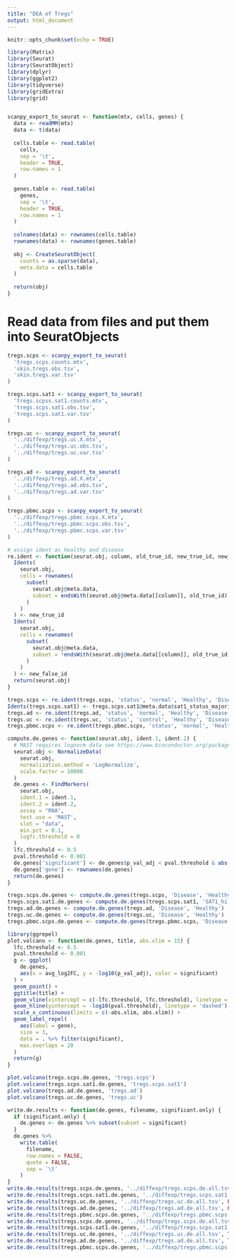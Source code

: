 ```yaml
---
title: "DEA of Tregs"
output: html_document
---
```


```r
knitr::opts_chunk$set(echo = TRUE)
```

```r
library(Matrix)
library(Seurat)
library(SeuratObject)
library(dplyr)
library(ggplot2)
library(tidyverse)
library(gridExtra)
library(grid)


scanpy_export_to_seurat <- function(mtx, cells, genes) {
  data <- readMM(mtx)
  data <- t(data)
  
  cells.table <- read.table(
    cells,
    sep = '\t',
    header = TRUE,
    row.names = 1
  )
  
  genes.table <- read.table(
    genes,
    sep = '\t',
    header = TRUE,
    row.names = 1
  )
  
  colnames(data) <- rownames(cells.table)
  rownames(data) <- rownames(genes.table)
  
  obj <- CreateSeuratObject(
    counts = as.sparse(data),
    meta.data = cells.table
  )
  
  return(obj)
}
```

# Read data from files and put them into SeuratObjects
```r
tregs.scps <- scanpy_export_to_seurat(
  'tregs.scps.counts.mtx',
  'skin.tregs.obs.tsv',
  'skin.tregs.var.tsv'
)

tregs.scps.sat1 <- scanpy_export_to_seurat(
  'tregs.scpss.sat1.counts.mtx',
  'tregs.scps.sat1.obs.tsv',
  'tregs.scps.sat1.var.tsv'
)

tregs.uc <- scanpy_export_to_seurat(
  '../diffexp/tregs.uc.X.mtx',
  '../diffexp/tregs.uc.obs.tsv',
  '../diffexp/tregs.uc.var.tsv'
)

tregs.ad <- scanpy_export_to_seurat(
  '../diffexp/tregs.ad.X.mtx',
  '../diffexp/tregs.ad.obs.tsv',
  '../diffexp/tregs.ad.var.tsv'
)

tregs.pbmc.scps <- scanpy_export_to_seurat(
  '../diffexp/tregs.pbmc.scps.X.mtx',
  '../diffexp/tregs.pbmc.scps.obs.tsv',
  '../diffexp/tregs.pbmc.scps.var.tsv'
)
```

```r
# assign ident as healthy and disease
re.ident <- function(seurat.obj, column, old_true_id, new_true_id, new_false_id) {
  Idents(
    seurat.obj,
    cells = rownames(
      subset(
        seurat.obj@meta.data, 
        subset = endsWith(seurat.obj@meta.data[[column]], old_true_id)
      )
    )
  ) <- new_true_id
  Idents(
    seurat.obj,
    cells = rownames(
      subset(
        seurat.obj@meta.data, 
        subset = !endsWith(seurat.obj@meta.data[[column]], old_true_id)
      )
    )
  ) <- new_false_id
  return(seurat.obj)
}

tregs.scps <- re.ident(tregs.scps, 'status', 'normal', 'Healthy', 'Disease')
Idents(tregs.scps.sat1) <- tregs.scps.sat1@meta.data$sat1_status_majority_vote
tregs.ad <- re.ident(tregs.ad, 'status', 'normal', 'Healthy', 'Disease')
tregs.uc <- re.ident(tregs.uc, 'status', 'control', 'Healthy', 'Disease')
tregs.pbmc.scps <- re.ident(tregs.pbmc.scps, 'status', 'normal', 'Healthy', 'Disease')
```

```r
compute.de.genes <- function(seurat.obj, ident.1, ident.2) {
  # MAST requires lognorm data see https://www.bioconductor.org/packages/release/bioc/vignettes/MAST/inst/doc/MAST-interoperability.html#21_From_scater_to_MAST
  seurat.obj <- NormalizeData(
    seurat.obj,
    normalization.method = 'LogNormalize',
    scale.factor = 10000
  )
  de.genes <- FindMarkers(
    seurat.obj,
    ident.1 = ident.1,
    ident.2 = ident.2,
    assay = "RNA",
    test.use = 'MAST',
    slot = "data",
    min.pct = 0.1,
    logfc.threshold = 0
  )
  lfc.threshold <- 0.5
  pval.threshold <- 0.001
  de.genes['significant'] <- de.genes$p_val_adj < pval.threshold & abs(de.genes$avg_log2FC) > lfc.threshold
  de.genes['gene'] <- rownames(de.genes)
  return(de.genes)
}

tregs.scps.de.genes <- compute.de.genes(tregs.scps, 'Disease', 'Healthy')
tregs.scps.sat1.de.genes <- compute.de.genes(tregs.scps.sat1, 'SAT1_hi', 'SAT1_lo')
tregs.ad.de.genes <- compute.de.genes(tregs.ad, 'Disease', 'Healthy')
tregs.uc.de.genes <- compute.de.genes(tregs.uc, 'Disease', 'Healthy')
tregs.pbmc.scps.de.genes <- compute.de.genes(tregs.pbmc.scps, 'Disease', 'Healthy')
```

```r
library(ggrepel)
plot.volcano <- function(de.genes, title, abs.xlim = 15) {
  lfc.threshold <- 0.5
  pval.threshold <- 0.001
  g <- ggplot(
    de.genes, 
    aes(x = avg_log2FC, y = -log10(p_val_adj), color = significant)
  ) + 
  geom_point() +
  ggtitle(title) +
  geom_vline(xintercept = c(-lfc.threshold, lfc.threshold), linetype = 'dashed') + 
  geom_hline(yintercept = -log10(pval.threshold), linetype = 'dashed') +
  scale_x_continuous(limits = c(-abs.xlim, abs.xlim)) + 
  geom_label_repel(
    aes(label = gene), 
    size = 3, 
    data = . %>% filter(significant),
    max.overlaps = 20
  )
  return(g)
}

plot.volcano(tregs.scps.de.genes, 'tregs.scps')
plot.volcano(tregs.scps.sat1.de.genes, 'tregs.scps.sat1')
plot.volcano(tregs.ad.de.genes, 'tregs.ad')
plot.volcano(tregs.uc.de.genes, 'tregs.uc')
```

```r
write.de.results <- function(de.genes, filename, significant.only) {
  if (significant.only) {
    de.genes <- de.genes %>% subset(subset = significant)
  }
  de.genes %>%
    write.table(
      filename,
      row.names = FALSE,
      quote = FALSE,
      sep = '\t'
    )
}
write.de.results(tregs.scps.de.genes, '../diffexp/tregs.scps.de.all.tsv', FALSE)
write.de.results(tregs.scps.sat1.de.genes, '../diffexp/tregs.scps.sat1.de.all.tsv', FALSE)
write.de.results(tregs.uc.de.genes, '../diffexp/tregs.uc.de.all.tsv', FALSE)
write.de.results(tregs.ad.de.genes, '../diffexp/tregs.ad.de.all.tsv', FALSE)
write.de.results(tregs.pbmc.scps.de.genes, '../diffexp/tregs.pbmc.scps.de.all.tsv', FALSE)
write.de.results(tregs.scps.de.genes, '../diffexp/tregs.scps.de.all.tsv', TRUE)
write.de.results(tregs.scps.sat1.de.genes, '../diffexp/tregs.scps.sat1.de.all.tsv', TRUE)
write.de.results(tregs.uc.de.genes, '../diffexp/tregs.uc.de.all.tsv', TRUE)
write.de.results(tregs.ad.de.genes, '../diffexp/tregs.ad.de.all.tsv', TRUE)
write.de.results(tregs.pbmc.scps.de.genes, '../diffexp/tregs.pbmc.scps.de.all.tsv', TRUE)
```